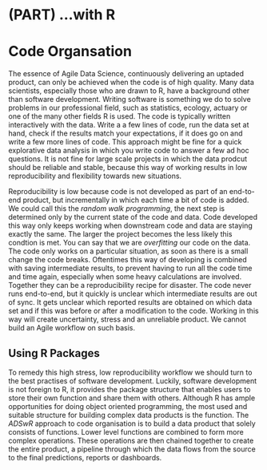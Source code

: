 # (PART) ...with R {-}

# Code Organsation

The essence of Agile Data Science, continuously delivering an uptaded product, can only be achieved when the code is of high quality. Many data scientists, especially those who are drawn to R, have a background other than software development. Writing software is something we do to solve problems in our professional field, such as statistics, ecology, actuary or one of the many other fields R is used. The code is typically written interactively with the data. Write a a few lines of code, run the data set at hand, check if the results match your expectations, if it does go on and write a few more lines of code. This approach might be fine for a quick explorative data analysis in which you write code to answer a few ad hoc questions. It is not fine for large scale projects in which the data prodcut should be reliable and stable, because this way of working results in low reproducibility and flexibility towards new situations. 

Reproducibility is low because code is not developed as part of an end-to-end product, but incrementally in which each time a bit of code is added. We could call this the *random walk programming*, the next step is determined only by the current state of the code and data. Code developed this way only keeps working when downstream code and data are staying exactly the same. The larger the project becomes the less likely this condtion is met. You can say that we are *overfitting* our code on the data. The code only works on a particular situation, as soon as there is a small change the code breaks. Oftentimes this way of developing is combined with saving intermediate results, to prevent having to run all the code time and time again, especially when some heavy calculations are involved. Together they can be a reproducibility recipe for disaster. The code never runs end-to-end, but it quickly is unclear which intermediate results are out of sync. It gets unclear which reported results are obtained on which data set and if this was before or after a modification to the code. Working in this way will create uncertainty, stress and an unreliable product. We cannot build an Agile workflow on such basis.

## Using R Packages

To remedy this high stress, low reproducibility workflow we should turn to the best practises of software development. Luckily, software development is not foreign to R, it provides the package structure that enables users to store their own function and share them with others. Although R has ample opportunities for doing object oriented programming, the most used and suitable structure for building complex data products is the function. The *ADSwR* approach to code organisation is to build a data product that solely consists of functions. Lower level functions are combined to form more complex operations. These operations are then chained together to create the entire product, a pipeline through which the data flows from the source to the final predictions, reports or dashboards.  
